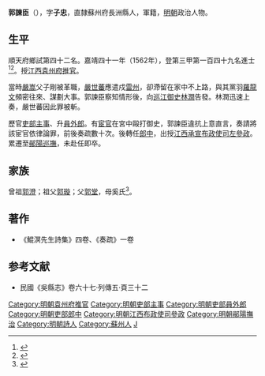 {{明清人物信息框
| 姓名 = 郭諫臣
| 原名 =
| 圖片名稱= 
| 圖片大小 =
| 圖片說明 = 
| 最高職務 =
| 國家 = 大明 
| 爵位 =
| 籍貫 = 直隸蘇州府長洲縣
| 族裔 = 
| 字號 = 
| 諡號 =
| 出生日期 = 生年不詳
| 出生地點 = <!---直隸蘇州府長洲縣--->
| 逝世日期 = 卒年不詳 
| 逝世地點 =
| 墓葬 =
| 配偶 = 
| 親屬 = 
| 出身 =
* 嘉靖四十一年壬戌科同進士出身
| 經歷 =
| 著作 =  
}}
'''郭諫臣'''（{{bd|1504年||1560年|catIdx=}}），字'''子忠'''，直隸蘇州府長洲縣人，軍籍，[[明朝|明朝]]政治人物。

== 生平 ==
順天府鄉試第四十二名。嘉靖四十一年（1562年），登第三甲第一百四十九名進士<ref>{{Cite book|title=《皇明贡举考》卷五|author=[[张朝瑞|张朝瑞]]|publisher=《续修四库全书》史部第828册|year=|isbn=|location=|pages=}}</ref><ref>{{Cite book|title=贡举志五种 上|author=鲁小俊，江俊伟著|publisher=武汉大学出版社|year=2009|isbn=978-7-307-07043-1|location=武汉|pages=}}</ref>。授[[江西|江西]][[袁州府|袁州府]][[推官|推官]]。

當時[[嚴嵩|嚴嵩]]父子剛被革職，[[嚴世蕃|嚴世蕃]]應遣戍[[雷州|雷州]]，卻滯留在家中不上路，與其黨羽[[羅龍文|羅龍文]]頻密往來、謀劃大事。郭諫臣察知情形後，向[[巡江御史|巡江御史]][[林潤|林潤]]告發。林潤迅速上奏，嚴世蕃因此罪被斬。

歷官[[吏部|吏部]][[主事|主事]]、升[[員外郎|員外郎]]。有[[宦官|宦官]]在宮中毆打御史，郭諫臣違抗上意直言，奏請將該宦官依律論罪，前後奏疏數十次。後轉任[[郎中_(官位)|郎中]]，出授[[江西承宣布政使司|江西承宣布政使司]][[左參政|左參政]]。累遷至[[鄖陽巡撫|鄖陽巡撫]]，未赴任即卒。

== 家族 ==
曾祖[[郭澄|郭澄]]；祖父[[郭璇|郭璇]]；父[[郭堂|郭堂]]，母奚氏<ref>{{Cite book|title=天一阁藏明代科举录选刊 登科录 点校本|author=龚延明主编|publisher=宁波出版社|year=2016|isbn=978-7-5526-2320-8|location=宁波|pages=|quote=《天一閣藏明代科舉錄選刊.登科錄》之《嘉靖四十一年壬戌科登科錄》}}</ref>。

==著作==
*《鯤溟先生詩集》四卷、《奏疏》一卷

==参考文献==
{{reflist}}
*民國《吳縣志》卷六十七·列傳五·頁三十二

{{start box}}
{{s-off}}
{{s-before|[[汪若泮|汪若泮]]}}
{{s-title|明朝袁州府推官|嘉靖年間－1564年}}
{{s-after|[[鄭宣化|鄭宣化]]}}
{{end box}}

{{嘉靖四十一年壬戌科殿試金榜}}

{{DEFAULTSORT:Guo郭}}
[[Category:明朝袁州府推官|Category:明朝袁州府推官]]
[[Category:明朝吏部主事|Category:明朝吏部主事]]
[[Category:明朝吏部員外郎|Category:明朝吏部員外郎]]
[[Category:明朝吏部郎中|Category:明朝吏部郎中]]
[[Category:明朝江西布政使司參政|Category:明朝江西布政使司參政]]
[[Category:明朝鄖陽撫治|Category:明朝鄖陽撫治]]
[[Category:明朝詩人|Category:明朝詩人]]
[[Category:蘇州人|Category:蘇州人]]
[[Category:郭姓|J]]